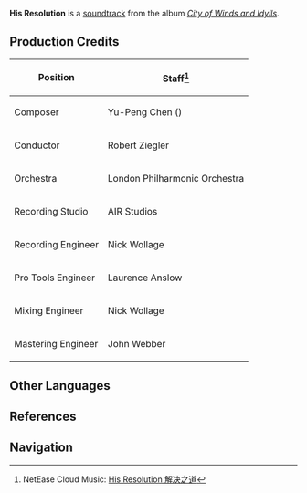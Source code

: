 {{Soundtrack Infobox
|title          =
|image          = City of Winds and Idylls.png
|album          = City of Winds and Idylls
|disc           = 3
|number         = 53
|featured       =
|featured2      =
|featured3      =
|featured_disc  =
|featured_disc2 =
|featured_disc3 =
|youtube_id     = FYgGSFgWjBw
|youtube_time   = 194
|spotify_id     = 7vVykgHiPo77VIHtUX2e5y
|played_in      = Mondstadt Battle Theme
|during         = [[Mondstadt]] (Combat)
|domain         =
|previous       = Photon of Fluctuation
|next           = Rhythm from Ancient Times
}}
'''His Resolution''' is a [[soundtrack]] from the album ''[[City of Winds and Idylls]]''.

==Production Credits==
{| class="wikitable" style="text-align:left; height:0.5em"
! Position
! Staff<ref>NetEase Cloud Music: [https://music.163.com/#/song?id=1481392863 His Resolution 解决之道]</ref>
|-
! Composer
| Yu-Peng Chen ({{Lang|zh=陈致逸|mini=1}})
|-
! Conductor
| Robert Ziegler
|-
! Orchestra
| London Philharmonic Orchestra
|-
! Recording Studio
| AIR Studios
|-
! Recording Engineer
| Nick Wollage
|-
! Pro Tools Engineer
| Laurence Anslow
|-
! Mixing Engineer
| Nick Wollage
|-
! Mastering Engineer
| John Webber
|}

==Other Languages==
{{Other Languages|default_hidden = 1
|en      = His Resolution
|zhs     = 解决之道
|zhs_rm  = Jiějué zhī Dào
|zht     = 解決之道
|zht_rm  = Jiějué zhī Dào
|ja      = 解決案
|ja_rm   = Kaiketsu-an
}}

==References==
{{Reflist}}

==Navigation==
{{Soundtrack Navbox|City of Winds and Idylls}}